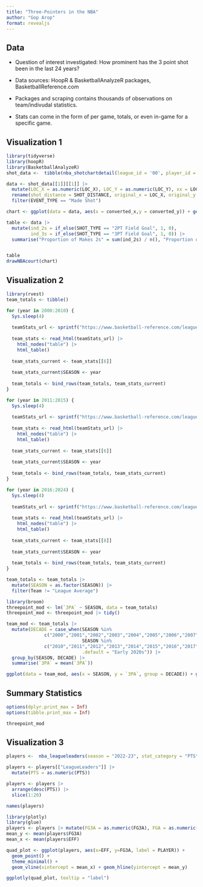 ```yaml
---
title: "Three-Pointers in the NBA"
author: "Gop Arop"
format: revealjs
---
```


## Data
 
* Question of interest investigated: How prominent has the 3 point shot been in the last 24 years?

* Data sources: HoopR & BasketballAnalyzeR packages, BasketballReference.com

* Packages and scraping contains thousands of observations on team/indivudal statistics. 

* Stats can come in the form of per game, totals, or even in-game for a specific game.

## Visualization 1

```r
library(tidyverse)
library(hoopR)
library(BasketballAnalyzeR)
shot_data <-  tibble(nba_shotchartdetail(league_id = '00', player_id = '2544', season = "2023-24"))

data <- shot_data[[1]][[1]] |> 
  mutate(LOC_X = as.numeric(LOC_X), LOC_Y = as.numeric(LOC_Y), xx = LOC_X/10, yy = LOC_Y/10 - 41.75) |> 
  rename(shot_distance = SHOT_DISTANCE, original_x = LOC_X, original_y = LOC_Y, converted_y = yy, converted_x = xx) |>
  filter(EVENT_TYPE == "Made Shot")
```

```r
chart <- ggplot(data = data, aes(x = converted_x,y = converted_y)) + geom_point() + coord_fixed() + theme(panel.grid.major = element_blank(), panel.grid.minor = element_blank(), panel.background = element_rect(fill = "white"), axis.title = element_blank(), axis.text = element_blank(), axis.ticks = element_blank())

table <- data |> 
  mutate(ind_2s = if_else(SHOT_TYPE == "2PT Field Goal", 1, 0),
         ind_3s = if_else(SHOT_TYPE == "3PT Field Goal", 1, 0)) |>
  summarise("Proportion of Makes 2s" = sum(ind_2s) / n(), "Proportion of Makes 3s" = sum(ind_3s) / n())


table
drawNBAcourt(chart)
```


## Visualization 2

```r
library(rvest)
team_totals <- tibble()

for (year in 2000:2010) {
  Sys.sleep(4)
  
  teamStats_url <- sprintf("https://www.basketball-reference.com/leagues/NBA_%s.html", year)
  
  team_stats <- read_html(teamStats_url) |> 
    html_nodes("table") |>
    html_table() 
  
  team_stats_current <- team_stats[[6]]
  
  team_stats_current$SEASON <- year
  
  team_totals <- bind_rows(team_totals, team_stats_current) 
}

for (year in 2011:2015) {
  Sys.sleep(4)
  
  teamStats_url <- sprintf("https://www.basketball-reference.com/leagues/NBA_%s.html", year)
  
  team_stats <- read_html(teamStats_url) |> 
    html_nodes("table") |>
    html_table() 
  
  team_stats_current <- team_stats[[6]]
  
  team_stats_current$SEASON <- year
  
  team_totals <- bind_rows(team_totals, team_stats_current) 
}

for (year in 2016:2024) {
  Sys.sleep(4)
  
  teamStats_url <- sprintf("https://www.basketball-reference.com/leagues/NBA_%s.html", year)
  
  team_stats <- read_html(teamStats_url) |> 
    html_nodes("table") |>
    html_table() 
  
  team_stats_current <- team_stats[[8]]
  
  team_stats_current$SEASON <- year
  
  team_totals <- bind_rows(team_totals, team_stats_current) 
}


```

```r
team_totals <- team_totals |>
  mutate(SEASON = as.factor(SEASON)) |>
  filter(Team != "League Average")
```


```r
library(broom)
threepoint_mod <- lm(`3PA` ~ SEASON, data = team_totals)
threepoint_mod <- threepoint_mod |> tidy()
```

```r
team_mod <- team_totals |>
  mutate(DECADE = case_when(SEASON %in%
              c("2000","2001","2002","2003","2004","2005","2006","2007","2008","2009") ~ "2000s",
                            SEASON %in%
              c("2010","2011","2012","2013","2014","2015","2016","2017","2018","2019") ~ "2010s",
                            .default = "Early 2020s")) |>
  group_by(SEASON, DECADE) |>
  summarise(`3PA` = mean(`3PA`))

ggplot(data = team_mod, aes(x = SEASON, y = `3PA`, group = DECADE)) + geom_point() + geom_line() + facet_grid(~DECADE, scales = "free_x") + theme_light()
```

## Summary Statistics

```r
options(dplyr.print_max = Inf)
options(tibble.print_max = Inf)

threepoint_mod
```

## Visualization 3

```r
players <-  nba_leagueleaders(season = "2022-23", stat_category = "PTS", per_mode = "PerGame")

players <- players[["LeagueLeaders"]] |>
  mutate(PTS = as.numeric(PTS))

players <- players |>
  arrange(desc(PTS)) |>
  slice(1:20)

names(players)
```


```r
library(plotly)
library(glue)
players <- players |> mutate(FG3A = as.numeric(FG3A), FGA = as.numeric(FGA), EFF = as.numeric(EFF))
mean_y <- mean(players$FG3A)
mean_x <- mean(players$EFF)

quad_plot <- ggplot(players, aes(x=EFF, y=FG3A, label = PLAYER)) +
  geom_point() + 
  theme_minimal() +
  geom_vline(xintercept = mean_x) + geom_hline(yintercept = mean_y) 

ggplotly(quad_plot, tooltip = "label")
```





